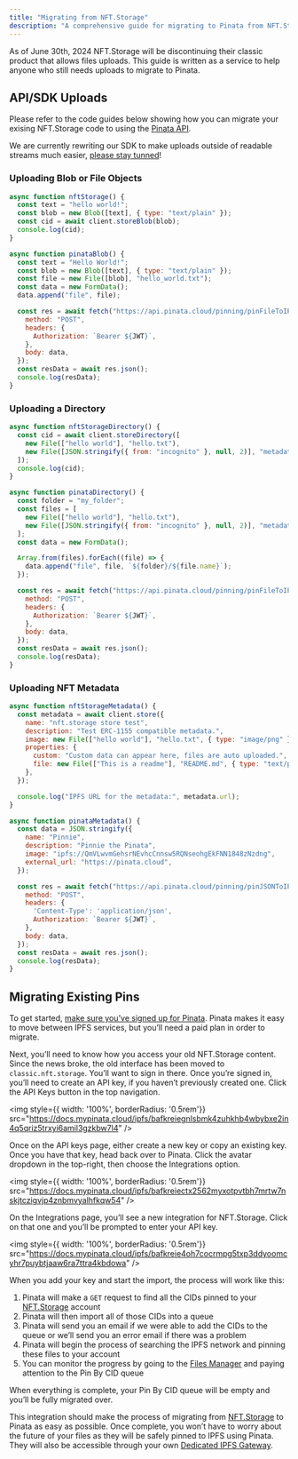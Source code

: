 ```yaml
---
title: "Migrating from NFT.Storage"
description: "A comprehensive guide for migrating to Pinata from NFT.Storage for pinning files"
---
```


As of June 30th, 2024 NFT.Storage will be discontinuing their classic product that allows files uploads. This guide is written as a service to help anyone who still needs uploads to migrate to Pinata.

## API/SDK Uploads

Please refer to the code guides below showing how you can migrate your exising NFT.Storage code to using the [Pinata API](/api-reference/introduction).

<Info>We are currently rewriting our SDK to make uploads outside of readable streams much easier, [please stay tunned](https://warpcast.com/~/channel/pinata)!</Info>

### Uploading Blob or File Objects

<CodeGroup>
  
```javascript NFT.Ntorage
async function nftStorage() {
  const text = "hello world!";
  const blob = new Blob([text], { type: "text/plain" });
  const cid = await client.storeBlob(blob);
  console.log(cid);
}
```
```javascript Pinata
async function pinataBlob() {
  const text = "Hello World!";
  const blob = new Blob([text], { type: "text/plain" });
  const file = new File([blob], "hello_world.txt");
  const data = new FormData();
  data.append("file", file);

  const res = await fetch("https://api.pinata.cloud/pinning/pinFileToIPFS", {
    method: "POST",
    headers: {
      Authorization: `Bearer ${JWT}`,
    },
    body: data,
  });
  const resData = await res.json();
  console.log(resData);
}
```

</CodeGroup>

### Uploading a Directory

<CodeGroup>

```javascript NFT.Storage
async function nftStorageDirectory() {
  const cid = await client.storeDirectory([
    new File(["hello world"], "hello.txt"),
    new File([JSON.stringify({ from: "incognito" }, null, 2)], "metadata.json"),
  ]);
  console.log(cid);
}
```

```javascript Pinata
async function pinataDirectory() {
  const folder = "my_folder";
  const files = [
    new File(["hello world"], "hello.txt"),
    new File([JSON.stringify({ from: "incognito" }, null, 2)], "metadata.json"),
  ];
  const data = new FormData();

  Array.from(files).forEach((file) => {
    data.append("file", file, `${folder}/${file.name}`);
  });

  const res = await fetch("https://api.pinata.cloud/pinning/pinFileToIPFS", {
    method: "POST",
    headers: {
      Authorization: `Bearer ${JWT}`,
    },
    body: data,
  });
  const resData = await res.json();
  console.log(resData);
}
```

</CodeGroup>

### Uploading NFT Metadata

<CodeGroup>

```javascript NFT.Storage
async function nftStorageMetadata() {
  const metadata = await client.store({
    name: "nft.storage store test",
    description: "Test ERC-1155 compatible metadata.",
    image: new File(["hello world"], "hello.txt", { type: "image/png" }),
    properties: {
      custom: "Custom data can appear here, files are auto uploaded.",
      file: new File(["This is a readme"], "README.md", { type: "text/plain" }),
    },
  });

  console.log("IPFS URL for the metadata:", metadata.url);
}
```

```javascript Pinata
async function pinataMetadata() {
  const data = JSON.stringify({
    name: "Pinnie",
    description: "Pinnie the Pinata",
    image: "ipfs://QmVLwvmGehsrNEvhcCnnsw5RQNseohgEkFNN1848zNzdng",
    external_url: "https://pinata.cloud",
  });

  const res = await fetch("https://api.pinata.cloud/pinning/pinJSONToIPFS", {
    method: "POST",
    headers: {
      'Content-Type': 'application/json',
      Authorization: `Bearer ${JWT}`,
    },
    body: data,
  });
  const resData = await res.json();
  console.log(resData);
}
```
</CodeGroup>

## Migrating Existing Pins

To get started, [make sure you’ve signed up for Pinata](https://pinata.cloud). Pinata makes it easy to move between IPFS services, but you’ll need a paid plan in order to migrate.

Next, you’ll need to know how you access your old NFT.Storage content. Since the news broke, the old interface has been moved to `classic.nft.storage`. You’ll want to sign in there. Once you’re signed in, you’ll need to create an API key, if you haven’t previously created one. Click the API Keys button in the top navigation. 

<img style={{ width: '100%', borderRadius: '0.5rem'}} src="https://docs.mypinata.cloud/ipfs/bafkreiegnlsbmk4zuhkhb4wbybxe2in4q5qriz5trxyi6amil3gzkbw7l4" />


Once on the API keys page, either create a new key or copy an existing key. Once you have that key, head back over to Pinata. Click the avatar dropdown in the top-right, then choose the Integrations option. 

<img style={{ width: '100%', borderRadius: '0.5rem'}} src="https://docs.mypinata.cloud/ipfs/bafkreiectx2562myxotpvtbh7mrtw7nskjtczigvjp4znbmvyalhfkqw54" />

On the Integrations page, you’ll see a new integration for NFT.Storage. Click on that one and you’ll be prompted to enter your API key. 

<img style={{ width: '100%', borderRadius: '0.5rem'}} src="https://docs.mypinata.cloud/ipfs/bafkreie4oh7cocrmpg5txp3ddyoomcyhr7puybtjaaw6ra7ttra4kbdowa" />

When you add your key and start the import, the process will work like this: 

1. Pinata will make a `GET` request to find all the CIDs pinned to your [NFT.Storage](http://NFT.Storage) account
2. Pinata will then import all of those CIDs into a queue
3. Pinata will send you an email if we were able to add the CIDs to the queue or we’ll send you an error email if there was a problem
4. Pinata will begin the process of searching the IPFS network and pinning these files to your account
5. You can monitor the progress by going to the [Files Manager](https://app.pinata.cloud/pinmanager) and paying attention to the Pin By CID queue

When everything is complete, your Pin By CID queue will be empty and you’ll be fully migrated over. 

This integration should make the process of migrating from [NFT.Storage](http://NFT.Storage) to Pinata as easy as possible. Once complete, you won’t have to worry about the future of your files as they will be safely pinned to IPFS using Pinata. They will also be accessible through your own [Dedicated IPFS Gateway](https://www.pinata.cloud/blog/what-is-a-dedicated-ipfs-gateway). 

